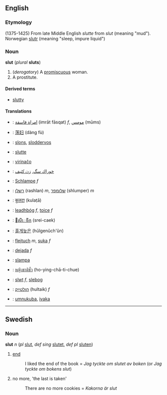 ==English==
===Etymology===
(1375-1425) From late Middle English ''slutte'' from ''slut'' (meaning "mud").  Norwegian [[slutr]] (meaning "sleep, impure liquid")
===Noun===
'''slut''' (''plural'' '''sluts''')

#(''derogatory'') A [[promiscuous]] woman.
#A prostitute.
====Derived terms====
*[[slutty]]

====Translations====
*{{ar}}: [[امراة فاسقة]] (imrāt fāsqat) ''f'', [[مومس]] (mūms)
*{{zh}}: [[荡妇]] (dàng fù)
*{{nl}}: [[slons]], [[sloddervos]]
*{{enm}}: [[slutte]]
*{{eo}}: [[virinaĉo]]
*{{fa}}: [[خوراك سگ]], [[زن كثيف]]
*{{de}}: [[Schlampe]] ''f''
*{{he}}: [[רשלן]] (rashlan) ''m'', [[שלומפר]] (shlumper) ''m''
*{{hi}}: [[कुलटा]] (kulaṭā)
*{{ga}}: [[leadhbóg]] ''f'', [[toice]] ''f''
*{{km}}: [[សីេចីក]] (srei-caek)
*{{ko}}: [[흘게늦은]] (hŭlgenŭch'ŭn)
*{{pl}}: [[flejtuch]] ''m'', [[suka]] ''f''
*{{es}}: [[dejada]] ''f''
*{{sv}}: [[slampa]]
*{{th}}: [[หญิงชาติชั่ว]] (ho-ying-chā-ti-chue)
*{{cy}}: [[slwt]] ''f'', [[slebog]]
*{{yi}}: [[הולטײַק]] (hultaik) ''f''
*{{zu}}: [[umnukuba]], [[ivaka]]

----

==Swedish==
===Noun===
'''slut''' ''n'' (''pl'' [[slut]], ''def sing'' [[slutet]], ''def pl'' [[sluten]])

#[[end]] 
#:I liked the end of the book = ''Jag tyckte om slutet av boken'' (or ''Jag tyckte om bokens slut'')
#no more, 'the last is taken'
#:There are no more cookies = ''Kakorna är slut''